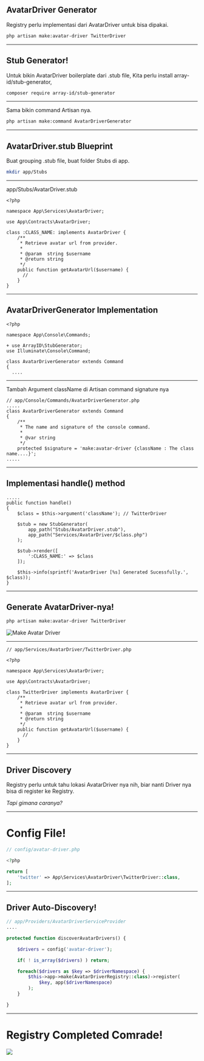 <SlidePage>

## AvatarDriver Generator

Registry perlu implementasi dari AvatarDriver untuk bisa dipakai.

```bash
php artisan make:avatar-driver TwitterDriver
```

---

## Stub Generator!

Untuk bikin AvatarDriver boilerplate dari .stub file, Kita perlu install array-id/stub-generator,

```bash
composer require array-id/stub-generator
```
---


Sama bikin command Artisan nya.

```bash
php artisan make:command AvatarDriverGenerator
```

---

## AvatarDriver.stub Blueprint

Buat grouping .stub file, buat folder Stubs di app.

```bash
mkdir app/Stubs
```

---

app/Stubs/AvatarDriver.stub

```php{7,7}
<?php

namespace App\Services\AvatarDriver;

use App\Contracts\AvatarDriver;

class :CLASS_NAME: implements AvatarDriver {
    /**
     * Retrieve avatar url from provider.
     *
     * @param  string $username
     * @return string
     */
    public function getAvatarUrl($username) {
      //
    }
}
```

---

## AvatarDriverGenerator Implementation

```php{5,5}
<?php

namespace App\Console\Commands;

+ use ArrayID\StubGenerator;
use Illuminate\Console\Command;

class AvatarDriverGenerator extends Command
{
  ....
```

---

Tambah Argument className di Artisan command signature nya

```php{10,10}
// app/Console/Commands/AvatarDriverGenerator.php
.....
class AvatarDriverGenerator extends Command
{
    /**
     * The name and signature of the console command.
     *
     * @var string
     */
    protected $signature = 'make:avatar-driver {className : The class name....}';
.....
```

---

## Implementasi handle() method

```php{4,4|11,13}
.....
public function handle()
{
    $class = $this->argument('className'); // TwitterDriver

    $stub = new StubGenerator(
        app_path("Stubs/AvatarDriver.stub"),
        app_path("Services/AvatarDriver/$class.php")
    );

    $stub->render([
        ':CLASS_NAME:' => $class
    ]);

    $this->info(sprintf('AvatarDriver [%s] Generated Sucessfully.', $class));
}
```

---

## Generate AvatarDriver-nya!


```bash
php artisan make:avatar-driver TwitterDriver
```

![Make Avatar Driver](/images/make-avatar-driver.png)

---

```php{9,9}
// app/Services/AvatarDriver/TwitterDriver.php

<?php

namespace App\Services\AvatarDriver;

use App\Contracts\AvatarDriver;

class TwitterDriver implements AvatarDriver {
    /**
     * Retrieve avatar url from provider.
     *
     * @param  string $username
     * @return string
     */
    public function getAvatarUrl($username) {
      //
    }
}
```

---

## Driver Discovery

Registry perlu untuk tahu lokasi AvatarDriver nya nih, biar nanti Driver nya bisa di register ke Registry.

_Tapi gimana caranya?_

---

# Config File!

```php
// config/avatar-driver.php

<?php

return [
    'twitter' => App\Services\AvatarDriver\TwitterDriver::class,
];

```

---

## Driver Auto-Discovery!

```php
// app/Providers/AvatarDriverServiceProvider
....

protected function discoverAvatarDrivers() {

    $drivers = config('avatar-driver');

    if( ! is_array($drivers) ) return;

    foreach($drivers as $key => $driverNamespace) {
        $this->app->make(AvatarDriverRegistry::class)->register(
            $key, app($driverNamespace)
        );
    }

}


```
---

# Registry Completed Comrade!

![](https://i.giphy.com/media/QMoXJjGPsmJ6Pdc596/source.gif)


</SlidePage>
